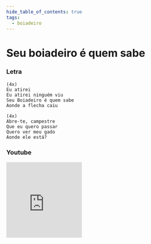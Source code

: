 ```yaml
---
hide_table_of_contents: true
tags:
  - boiadeiro
---
```


# Seu boiadeiro é quem sabe

### Letra

```text
(4x)
Eu atirei
Eu atirei ninguém viu
Seu Boiadeiro é quem sabe
Aonde a flecha caiu

(4x)
Abre-te, campestre
Que eu quero passar
Quero ver meu gado
Aonde ele está?
```

### Youtube

<iframe
  width="200"
  height="200"
  src="https://www.youtube.com/embed/3KqjNgcCPZA?si=iGBGwoDliO-o5Has"
  title="YouTube video player"
  frameborder="0"
  allow="accelerometer; autoplay; clipboard-write; encrypted-media; gyroscope; picture-in-picture; web-share"
  referrerpolicy="strict-origin-when-cross-origin"
  allowfullscreen
></iframe>
